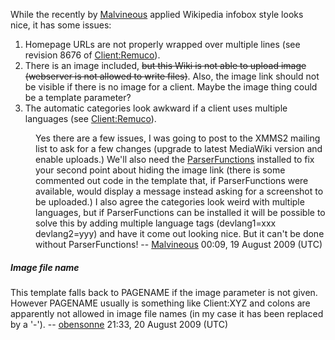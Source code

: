 While the recently by [[User:Malvineous|Malvineous]] applied Wikipedia infobox style looks nice, it has some issues:
# Homepage URLs are not properly wrapped over multiple lines (see revision 8676 of [[Client:Remuco]]).
# There is an image included, <strike>but this Wiki is not able to upload image (webserver is not allowed to write files)</strike>. Also, the image link should not be visible if there is no image for a client. Maybe the image thing could be a template parameter?
# The automatic categories look awkward if a client uses multiple languages (see [[Client:Remuco]]).
:Yes there are a few issues, I was going to post to the XMMS2 mailing list to ask for a few changes (upgrade to latest MediaWiki version and enable uploads.)  We'll also need the [http://meta.wikimedia.org/wiki/ParserFunctions ParserFunctions] installed to fix your second point about hiding the image link (there is some commented out code in the template that, if ParserFunctions were available, would display a message instead asking for a screenshot to be uploaded.)  I also agree the categories look weird with multiple languages, but if ParserFunctions can be installed it will be possible to solve this by adding multiple language tags (devlang1=xxx devlang2=yyy) and have it come out looking nice.  But it can't be done without ParserFunctions! -- [[User:Malvineous|Malvineous]] 00:09, 19 August 2009 (UTC)

===== Image file name =====

This template falls back to PAGENAME if the image parameter is not given. However PAGENAME usually is something like Client:XYZ and colons are apparently not allowed in image file names (in my case it has been replaced by a '-'). -- [[User:Mondai|obensonne]] 21:33, 20 August 2009 (UTC)
